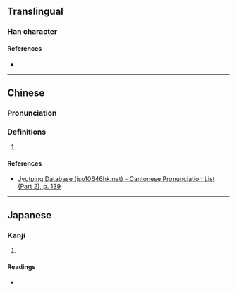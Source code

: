 {{character info/new}}
==Translingual==

===Han character===
{{Han char|rn=85|rad=水|as=06|sn=9|four=57232|canj=QHE,XQHE|ids=⿱㓞水}}

====References====
* {{Han ref|kx=0622.040|dkj=17409|hdz=31601.020|uh=6D2F|ud=27951|bh=D25E|bd=53854}}

----

==Chinese==
{{zh-forms}}

===Pronunciation===
{{zh-pron
|m=qiè, jié
|c=kit3
|mc=y
|oc=y
|cat=
}}

===Definitions===
{{zh-hanzi}}

# {{rfdef|lang=zh}}

====References====
* [http://www.iso10646hk.net/jp/document/download.jsp Jyutping Database (iso10646hk.net) - Cantonese Pronunciation List (Part 2), p. 139]

----

==Japanese==

===Kanji===
{{ja-kanji|grade=|rs=水06}}

# {{rfdef|ja|sort=水06}}

====Readings====
* {{ja-readings|on=けつ|kun=いさぎよおい}}